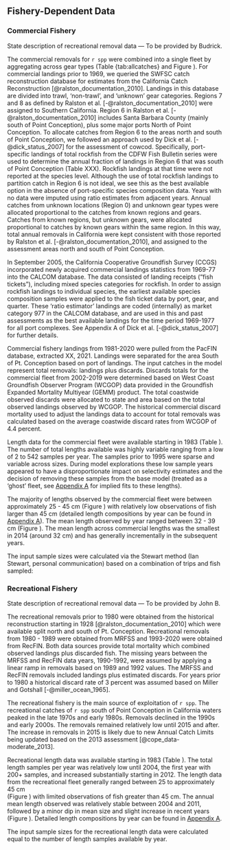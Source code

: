 ## Fishery-Dependent Data

### Commercial Fishery

State description of recreational removal data --- To be provided by Budrick.

The commercial removals for `r spp` were combined into a single fleet by aggregating across gear types (Table {tab:allcatches} and Figure \ref{fig:catch}). For commercial landings prior to 1969, we queried the SWFSC catch reconstruction database for estimates from the California Catch Reconstruction [@ralston_documentation_2010]. Landings in this database are divided into trawl, 'non-trawl', and 'unknown' gear categories. Regions 7 and 8 as defined by Ralston et al. [-@ralston_documentation_2010] were assigned to Southern California. Region 6 in Ralston et al. [-@ralston_documentation_2010] includes Santa Barbara County (mainly south of Point Conception), plus some major ports North of Point Conception. To allocate catches from Region 6 to the areas north and south of Point Conception, we followed an approach used by Dick et al. [-@dick_status_2007] for the assessment of cowcod. Specifically, port-specific landings of total rockfish from the CDFW Fish Bulletin series were used to determine the annual fraction of landings in Region 6 that was south of Point Conception (Table XXX). Rockfish landings at that time were not reported at the species level. Although the use of total rockfish landings to partition catch in Region 6 is not ideal, we see this as the best available option in the absence of port-specific species composition data. Years with no data were imputed using ratio estimates from adjacent years. Annual catches from unknown locations (Region 0) and unknown gear types were allocated proportional to the catches from known regions and gears. Catches from known regions, but unknown gears, were allocated proportional to catches by known gears within the same region. In this way, total annual removals in California were kept consistent with those reported by Ralston et al. [-@ralston_documentation_2010], and assigned to the assessment areas north and south of Point Conception.

In September 2005, the California Cooperative Groundfish Survey (CCGS) incorporated newly acquired commercial landings statistics from 1969-77 into the CALCOM database. The data consisted of landing receipts ("fish tickets"), including mixed species categories for rockfish. In order to assign rockfish landings to individual species, the earliest available species composition samples were applied to the fish ticket data by port, gear, and quarter. These 'ratio estimator' landings are coded (internally) as market category 977 in the CALCOM database, and are used in this and past assessments as the best available landings for the time period 1969-1977 for all port complexes.  See Appendix A of Dick et al. [-@dick_status_2007] for further details.
 
Commercial fishery landings from 1981-2020 were pulled from the PacFIN database, extracted XX, 2021. Landings were separated for the area South of Pt. Conception based on port of landings. The input catches in the model represent total removals: landings plus discards.  Discards totals for the commercial fleet from 2002-2019 were determined based on West Coast Groundfish Observer Program (WCGOP) data provided in the Groundfish Expanded Mortality Multiyear (GEMM) product. The total coastwide observed discards were allocated to state and area based on the total observed landings observed by WCGOP. The historical commercial discard mortality used to adjust the landings data to account for total removals was calculated based on the average coastwide discard rates from WCGOP of 4.4 percent. 

Length data for the commercial fleet were available starting in 1983 (Table \ref{tab:com-len-samps}). The number of total lengths available was highly variable ranging from a low of 2 to 542 samples per year. The samples prior to 1995 were sparse and variable across sizes. During model explorations these low sample years appeared to have a disproportionate impact on selectivity estimates and the decision of removing these samples from the base model (treated as a 'ghost' fleet, see [Appendix A](#append_a) for implied fits to these lengths). 

The majority of lengths observed by the commercial fleet were between approximately 25 - 45 cm (Figure \ref{fig:com-len-data}) with relatively low observations of fish larger than 45 cm (detailed length compositions by year can be found in [Appendix A](#append_a)). The mean length observed by year ranged between 32 - 39 cm (Figure \ref{fig:mean-com-len-data}). The mean length across commercial lengths was the smallest in 2014 (around 32 cm) and has generally incrementally in the subsequent years.

The input sample sizes were calculated via the Stewart method (Ian Stewart, personal communication) based on a combination of trips and fish sampled:

\begin{centering}

Input effN = $N_{\text{trips}} + 0.138 * N_{\text{fish}}$ if $N_{\text{fish}}/N_{\text{trips}}$ is $<$ 44

Input effN = $7.06 * N_{\text{trips}}$ if $N_{\text{fish}}/N_{\text{trips}}$ is $\geq$ 44

\end{centering}


### Recreational Fishery

State description of recreational removal data --- To be provided by John B. 

The recreational removals prior to 1980 were obtained from the historical reconstruction starting in 1928 [@ralston_documentation_2010] which were available split north and south of Pt. Conception. Recreational removals from 1980 - 1989 were obtained from MRFSS and 1993-2020 were obtained from RecFIN. Both data sources provide total mortality which combined observed landings plus discarded fish.  The missing years between the MRFSS and RecFIN data years, 1990-1992, were assumed by applying a linear ramp in removals based on 1989 and 1992 values. The MRFSS and RecFIN removals included landings plus estimated discards. For years prior to 1980 a historical discard rate of 3 percent was assumed based on Miller and Gotshall [-@miller_ocean_1965].

The recreational fishery is the main source of exploitation of `r spp`. The recreational catches of `r spp` south of Point Conception in California waters peaked in the late 1970s and early 1980s. Removals declined in the 1990s and early 2000s.  The removals remained relatively low until 2015 and after.  The increase in removals in 2015 is likely due to new Annual Catch Limits being updated based on the 2013 assessment [@cope_data-moderate_2013].  

Recreational length data was available starting in 1983 (Table \ref{tab:len-samps}). The total length samples per year was relatively low until 2004, the first year with 200+ samples, and increased substantially starting in 2012. The length data from the recreational fleet generally ranged between 25 to approximately 45 cm  
(Figure \ref{fig:rec-len-data}) with limited observations of fish greater than 45 cm. The annual mean length observed was relatively stable between 2004 and 2011, followed by a minor dip in mean size and slight increase in recent years (Figure \ref{fig:mean-rec-len-data}). Detailed length compositions by year can be found in [Appendix A](#append_a).

The input sample sizes for the recreational length data were calculated equal to the number of length samples available by year. 